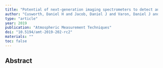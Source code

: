 ```yaml
---
title: "Potential of next-generation imaging spectrometers to detect and quantify methane point sources from space"
author: "Cusworth, Daniel H and Jacob, Daniel J and Varon, Daniel J and Chan Miller, Christopher and Liu, Xiong and Chance, Kelly and Thorpe, Andrew K and Duren, Riley M and Miller, Charles E and Thompson, David R and others"
type: "article"
year: 2019
publication: "Atmospheric Measurement Techniques"
doi: "10.5194/amt-2019-202-rc2"
materials: ""
toc: false
---
```


## Abstract

